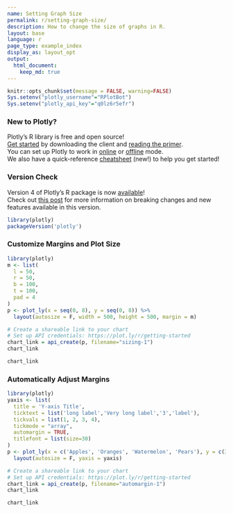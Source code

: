 ```yaml
---
name: Setting Graph Size
permalink: r/setting-graph-size/
description: How to change the size of graphs in R.
layout: base
language: r
page_type: example_index
display_as: layout_opt
output:
  html_document:
    keep_md: true
---
```


```r
knitr::opts_chunk$set(message = FALSE, warning=FALSE)
Sys.setenv("plotly_username"="RPlotBot")
Sys.setenv("plotly_api_key"="q0lz6r5efr")
```
### New to Plotly?

Plotly's R library is free and open source!<br>
[Get started](https://plot.ly/r/getting-started/) by downloading the client and [reading the primer](https://plot.ly/r/getting-started/).<br>
You can set up Plotly to work in [online](https://plot.ly/r/getting-started/#hosting-graphs-in-your-online-plotly-account) or [offline](https://plot.ly/r/offline/) mode.<br>
We also have a quick-reference [cheatsheet](https://images.plot.ly/plotly-documentation/images/r_cheat_sheet.pdf) (new!) to help you get started!

### Version Check

Version 4 of Plotly's R package is now [available](https://plot.ly/r/getting-started/#installation)!<br>
Check out [this post](http://moderndata.plot.ly/upgrading-to-plotly-4-0-and-above/) for more information on breaking changes and new features available in this version.
```r
library(plotly)
packageVersion('plotly')
```

### Customize Margins and Plot Size
```r
library(plotly)
m <- list(
  l = 50,
  r = 50,
  b = 100,
  t = 100,
  pad = 4
)
p <- plot_ly(x = seq(0, 8), y = seq(0, 8)) %>%
  layout(autosize = F, width = 500, height = 500, margin = m)

# Create a shareable link to your chart
# Set up API credentials: https://plot.ly/r/getting-started
chart_link = api_create(p, filename="sizing-1")
chart_link
```

```r
chart_link
```

### Automatically Adjust Margins
```r
library(plotly)
yaxis <- list(
  title = 'Y-axis Title',
  ticktext = list('long label','Very long label','3','label'),
  tickvals = list(1, 2, 3, 4),
  tickmode = "array",
  automargin = TRUE,
  titlefont = list(size=30)
)
p <- plot_ly(x = c('Apples', 'Oranges', 'Watermelon', 'Pears'), y = c(3, 1, 2, 4), width = 500, height = 500, type = 'bar') %>%
  layout(autosize = F, yaxis = yaxis)

# Create a shareable link to your chart
# Set up API credentials: https://plot.ly/r/getting-started
chart_link = api_create(p, filename="automargin-1")
chart_link
```

```r
chart_link
```

